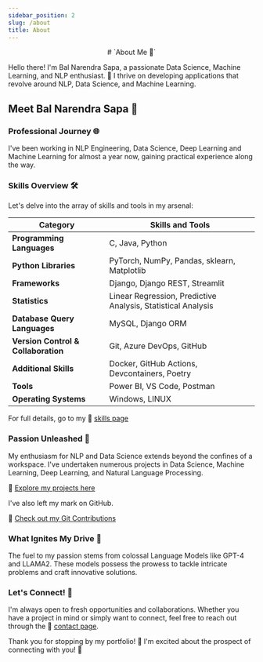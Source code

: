 ---
sidebar_position: 2
slug: /about
title: About
---
<center>
# `About Me 👋`
</center>

Hello there! I'm Bal Narendra Sapa, a passionate Data Science, Machine Learning, and NLP enthusiast. 🚀 I thrive on developing applications that revolve around NLP, Data Science, and Machine Learning.

## Meet Bal Narendra Sapa 🚀

### Professional Journey 🌐

I've been working in NLP Engineering, Data Science, Deep Learning and Machine Learning for almost a year now, gaining practical experience along the way.

### Skills Overview 🛠️

Let's delve into the array of skills and tools in my arsenal:

| **Category**                       | **Skills and Tools**                                         |
|------------------------------------|--------------------------------------------------------------|
| **Programming Languages**          | C, Java, Python                                              |
| **Python Libraries**               | PyTorch, NumPy, Pandas, sklearn, Matplotlib                  |
| **Frameworks**                     | Django, Django REST, Streamlit                               |
| **Statistics**                     | Linear Regression, Predictive Analysis, Statistical Analysis|
| **Database Query Languages**        | MySQL, Django ORM                                            |
| **Version Control & Collaboration** | Git, Azure DevOps, GitHub                                    |
| **Additional Skills**              | Docker, GitHub Actions, Devcontainers, Poetry                |
| **Tools**                          | Power BI, VS Code, Postman                                   |
| **Operating Systems**              | Windows, LINUX                                               |

For full details, go to my 🔗 [skills page](/portfolio/skills)

### Passion Unleashed 🌟

My enthusiasm for NLP and Data Science extends beyond the confines of a workspace. I've undertaken numerous projects in Data Science, Machine Learning, Deep Learning, and Natural Language Processing.

🔗 [Explore my projects here](/portfolio/projects)

I've also left my mark on GitHub.

🔗 [Check out my Git Contributions](/portfolio/git)

### What Ignites My Drive 🚀

The fuel to my passion stems from colossal Language Models like GPT-4 and LLAMA2. These models possess the prowess to tackle intricate problems and craft innovative solutions.

### Let's Connect! 🤝

I'm always open to fresh opportunities and collaborations. Whether you have a project in mind or simply want to connect, feel free to reach out through the 🔗 [contact page](/portfolio/contact).

Thank you for stopping by my portfolio! 🌟 I'm excited about the prospect of connecting with you! 🚀